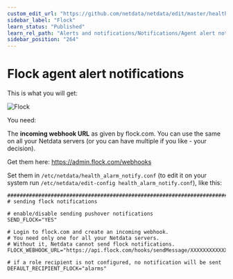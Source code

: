 ```yaml
---
custom_edit_url: "https://github.com/netdata/netdata/edit/master/health/notifications/flock/README.md"
sidebar_label: "Flock"
learn_status: "Published"
learn_rel_path: "Alerts and notifications/Notifications/Agent alert notifications"
sidebar_position: "264"
---
```



# Flock agent alert notifications

This is what you will get:

![Flock](https://i.imgur.com/ok9bRzw.png)

You need:

The **incoming webhook URL** as given by flock.com. 
You can use the same on all your Netdata servers (or you can have multiple if you like - your decision).

Get them here: <https://admin.flock.com/webhooks>

Set them in `/etc/netdata/health_alarm_notify.conf` (to edit it on your system run `/etc/netdata/edit-config health_alarm_notify.conf`), like this:

```
###############################################################################
# sending flock notifications

# enable/disable sending pushover notifications
SEND_FLOCK="YES"

# Login to flock.com and create an incoming webhook.
# You need only one for all your Netdata servers.
# Without it, Netdata cannot send flock notifications.
FLOCK_WEBHOOK_URL="https://api.flock.com/hooks/sendMessage/XXXXXXXXXXXXXXXXXXXXXXXXXXXXXXX"

# if a role recipient is not configured, no notification will be sent
DEFAULT_RECIPIENT_FLOCK="alarms"
```


